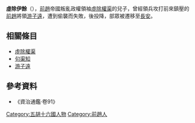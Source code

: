 '''虛除伊餘'''（{{bd|?||?||}}），[[前趙|前趙]]帝國叛亂政權領袖[[虛除權渠|虛除權渠]]的兒子，曾經領兵攻打前來鎮壓的[[前趙|前趙]]將領[[游子遠|游子遠]]，遭到偷襲而失敗，後投降，部眾被遷移至[[長安|長安]]。

==相關條目==
*[[虛除權渠|虛除權渠]]
*[[句渠知|句渠知]]
*[[游子遠|游子遠]]

==參考資料==
*《資治通鑑·卷91》

[[Category:五胡十六國人物|Category:五胡十六國人物]]
[[Category:前趙人|Category:前趙人]]